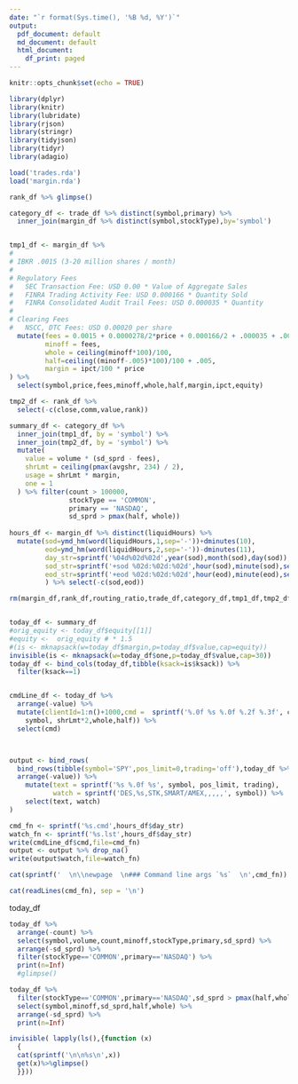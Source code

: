 ```yaml
---
date: "`r format(Sys.time(), '%B %d, %Y')`"
output:
  pdf_document: default
  md_document: default
  html_document:
    df_print: paged
---
```


```r
knitr::opts_chunk$set(echo = TRUE)
```

```r
library(dplyr)
library(knitr)
library(lubridate)
library(rjson)
library(stringr)
library(tidyjson)
library(tidyr)
library(adagio)
```

```r
load('trades.rda')
load('margin.rda')

rank_df %>% glimpse()

category_df <- trade_df %>% distinct(symbol,primary) %>%
  inner_join(margin_df %>% distinct(symbol,stockType),by='symbol')


tmp1_df <- margin_df %>%
#
# IBKR .0015 (3-20 million shares / month)
#
# Regulatory Fees
#   SEC Transaction Fee: USD 0.00 * Value of Aggregate Sales
#   FINRA Trading Activity Fee: USD 0.000166 * Quantity Sold
#   FINRA Consolidated Audit Trail Fees: USD 0.000035 * Quantity
#
# Clearing Fees
#   NSCC, DTC Fees: USD 0.00020 per share  
  mutate(fees = 0.0015 + 0.0000278/2*price + 0.000166/2 + .000035 + .0002,
         minoff = fees,
         whole = ceiling(minoff*100)/100,
         half=ceiling((minoff-.005)*100)/100 + .005,
         margin = ipct/100 * price
) %>%
  select(symbol,price,fees,minoff,whole,half,margin,ipct,equity)

tmp2_df <- rank_df %>%
  select(-c(close,comm,value,rank))

summary_df <- category_df %>%
  inner_join(tmp1_df, by = 'symbol') %>%
  inner_join(tmp2_df, by = 'symbol') %>%
  mutate(
    value = volume * (sd_sprd - fees),
    shrLmt = ceiling(pmax(avgshr, 234) / 2),
    usage = shrLmt * margin,
    one = 1
  ) %>% filter(count > 100000,
               stockType == 'COMMON',
               primary == 'NASDAQ',
               sd_sprd > pmax(half, whole)) 
  
hours_df <- margin_df %>% distinct(liquidHours) %>%
  mutate(sod=ymd_hm(word(liquidHours,1,sep='-'))+dminutes(10),
         eod=ymd_hm(word(liquidHours,2,sep='-'))-dminutes(11),
         day_str=sprintf('%04d%02d%02d',year(sod),month(sod),day(sod)),
         sod_str=sprintf('+sod %02d:%02d:%02d',hour(sod),minute(sod),second(sod)),
         eod_str=sprintf('+eod %02d:%02d:%02d',hour(eod),minute(eod),second(eod))
         ) %>% select(-c(sod,eod))

rm(margin_df,rank_df,routing_ratio,trade_df,category_df,tmp1_df,tmp2_df)


today_df <- summary_df
#orig_equity <- today_df$equity[[1]]
#equity <-  orig_equity # * 1.5
#(is <- mknapsack(w=today_df$margin,p=today_df$value,cap=equity))
invisible(is <- mknapsack(w=today_df$one,p=today_df$value,cap=30))
today_df <- bind_cols(today_df,tibble(ksack=is$ksack)) %>%
  filter(ksack==1)


cmdLine_df <- today_df %>%
  arrange(-value) %>%
  mutate(clientId=1:n()+1000,cmd =  sprintf('%.0f %s %.0f %.2f %.3f', clientId,
    symbol, shrLmt*2,whole,half)) %>%
  select(cmd)



output <- bind_rows(
  bind_rows(tibble(symbol='SPY',pos_limit=0,trading='off'),today_df %>%
  arrange(-value)) %>%
    mutate(text = sprintf('%s %.0f %s', symbol, pos_limit, trading),
           watch = sprintf('DES,%s,STK,SMART/AMEX,,,,,', symbol)) %>%
    select(text, watch)
) 

cmd_fn <- sprintf('%s.cmd',hours_df$day_str)
watch_fn <- sprintf('%s.lst',hours_df$day_str)
write(cmdLine_df$cmd,file=cmd_fn)
output <- output %>% drop_na()
write(output$watch,file=watch_fn)
```
```r

cat(sprintf('  \n\\newpage  \n### Command line args `%s`  \n',cmd_fn))
```

```r
cat(readLines(cmd_fn), sep = '\n')
```

\newpage
today_df
```r
today_df %>% 
  arrange(-count) %>%
  select(symbol,volume,count,minoff,stockType,primary,sd_sprd) %>%
  arrange(-sd_sprd) %>%
  filter(stockType=='COMMON',primary=='NASDAQ') %>%
  print(n=Inf)
  #glimpse()

today_df %>% 
  filter(stockType=='COMMON',primary=='NASDAQ',sd_sprd > pmax(half,whole)) %>%
  select(symbol,minoff,sd_sprd,half,whole) %>%
  arrange(-sd_sprd) %>%
  print(n=Inf)

```
\newpage
```r
invisible( lapply(ls(),{function (x) 
  {
  cat(sprintf('\n\n%s\n',x))
  get(x)%>%glimpse()
  }}))

```
